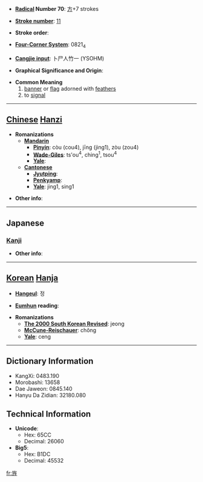 * '''[[Wiktionary:Chinese radical index| Radical]] Number 70''': [[Wiktionary:Chinese radical index 方|方]]+7 strokes

* '''[[Wiktionary:Chinese total strokes index|Stroke number]]''': [[Wiktionary:Chinese total strokes index 11|11]]

* '''Stroke order''': 

* '''[[Wiktionary:Chinese four corner index|Four-Corner System]]''': 0821<sub>4</sub>

* '''[[Wiktionary:Chinese Cangjie index|Cangjie input]]''': 卜尸人竹一 (YSOHM)

* '''Graphical Significance and Origin''': 

* '''Common Meaning'''
*#[[banner]] or [[flag]] adorned with [[feather]]s
*# to [[signal]]


----

== [[Chinese]] [[Hanzi]] ==

* '''Romanizations'''
** '''[[Mandarin]]'''
*** '''[[Pinyin]]''': còu (cou4), jīng (jing1), zòu (zou4)
*** '''[[Wade-Giles]]''': ts'ou<sup>4</sup>, ching<sup>1</sup>, tsou<sup>4</sup>
*** '''[[Yale]]''': 
** '''[[Cantonese]]'''
*** '''[[Jyutping]]''':
*** '''[[Penkyamp]]''': 
*** '''[[Yale]]''': jing1, sing1

* '''Other info''': 

----

==Japanese==
===[[Kanji]]===
{{kanji|on readings=[[せい]] (sei), [[しょう]] (shō)|kun readings=[[はた]] (hata), [[あらわす]] (arawasu)}}

* '''Other info''':  

----

== [[Korean]] [[Hanja]] ==

* '''[[Hangeul]]''': 정

* '''[[Eumhun]] reading''': 

* '''Romanizations'''
** '''[[The 2000 South Korean Revised Romanization|The 2000 South Korean Revised]]''': jeong
** '''[[McCune-Reischauer]]''': chŏng
** '''[[Yale]]''': ceng

----

== Dictionary Information ==

* KangXi: 0483.190
* Morobashi: 13658
* Dae Jaweon: 0845.140
* Hanyu Da Zidian: 32180.080

== Technical Information ==

* '''Unicode''':
** Hex: 65CC
** Decimal: 26060
* '''Big5''':
** Hex: B1DC
** Decimal: 45532

[[fr:旌]]